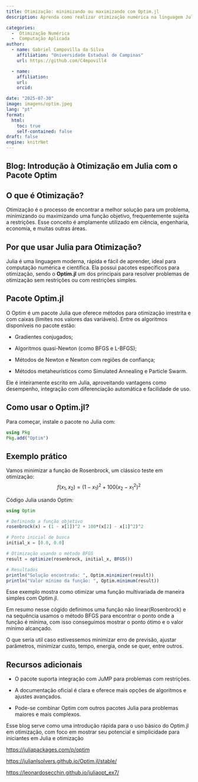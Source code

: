 ```yaml
---
title: Otimização: minimizando ou maximizando com Optim.jl
description: Aprenda como realizar otimização numérica na linguagem Julia usando o pacote Optim.jl. Veja um exemplo prático com a função de Rosenbrock e entenda como aplicar métodos como BFGS para encontrar mínimos de funções matemáticas de forma eficiente.

categories:
  -  Otimização Numérica
  -  Computação Aplicada
author:
  - name: Gabriel Campovilla da Silva
    affiliation: "Universidade Estadual de Campinas"
    url: https://github.com/C4mpovill4

  - name: 
    affiliation: 
    url: 
    orcid: 

date: "2025-07-30"
image: imagens/optim.jpeg
lang: "pt"
format:
  html:
    toc: true
    self-contained: false
draft: false
engine: knitrNet
---
```


## **Blog: Introdução à Otimização em Julia com o Pacote Optim**

## **O que é Otimização?**

Otimização é o processo de encontrar a melhor solução para um problema, minimizando ou maximizando uma função objetivo, frequentemente sujeita a restrições. Esse conceito é amplamente utilizado em ciência, engenharia, economia, e muitas outras áreas.

## **Por que usar Julia para Otimização?**

Julia é uma linguagem moderna, rápida e fácil de aprender, ideal para computação numérica e científica. Ela possui pacotes específicos para otimização, sendo o **Optim.jl** um dos principais para resolver problemas de otimização sem restrições ou com restrições simples.

## **Pacote Optim.jl**

O Optim é um pacote Julia que oferece métodos para otimização irrestrita e com caixas (limites nos valores das variáveis). Entre os algoritmos disponíveis no pacote estão:

-   Gradientes conjugados;

-   Algoritmos quasi-Newton (como BFGS e L-BFGS);

-   Métodos de Newton e Newton com regiões de confiança;

-   Métodos metaheurísticos como Simulated Annealing e Particle Swarm.

Ele é inteiramente escrito em Julia, aproveitando vantagens como desempenho, integração com diferenciação automática e facilidade de uso.

## **Como usar o Optim.jl?**

Para começar, instale o pacote no Julia com:

```julia
using Pkg
Pkg.add("Optim")
```

## **Exemplo prático**

Vamos minimizar a função de Rosenbrock, um clássico teste em otimização:\
$$f(x_1, x_2) = (1 - x_1)^2 + 100(x_2 - x_1^2)^2$$

Código Julia usando Optim:

```julia
using Optim

# Definindo a função objetivo
rosenbrock(x) = (1 - x[1])^2 + 100*(x[2] - x[1]^2)^2

# Ponto inicial de busca
initial_x = [0.0, 0.0]

# Otimização usando o método BFGS
result = optimize(rosenbrock, initial_x, BFGS())

# Resultados
println("Solução encontrada: ", Optim.minimizer(result))
println("Valor mínimo da função: ", Optim.minimum(result))
```

Esse exemplo mostra como otimizar uma função multivariada de maneira simples com Optim.jl.

Em resumo nesse cógido definimos uma função não linear(Rosenbrock) e na sequência usamos o método BFGS para encontrar o ponto onde a função é mínima, com isso conseguimos mostrar o ponto ótimo e o valor mínimo alcançado.

O que seria util caso estivessemos minimizar erro de previsão, ajustar parâmetros, minimizar custo, tempo, energia, onde se quer, entre outros.

## **Recursos adicionais**

-   O pacote suporta integração com JuMP para problemas com restrições.

-   A documentação oficial é clara e oferece mais opções de algoritmos e ajustes avançados.

-   Pode-se combinar Optim com outros pacotes Julia para problemas maiores e mais complexos.

Esse blog serve como uma introdução rápida para o uso básico do Optim.jl em otimização, com foco em mostrar seu potencial e simplicidade para iniciantes em Julia e otimização

<https://juliapackages.com/p/optim>

<https://julianlsolvers.github.io/Optim.jl/stable/>

<https://leonardosecchin.github.io/juliaopt_ex7/>
